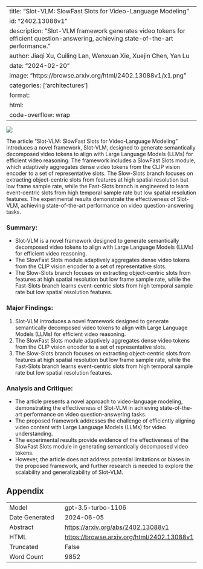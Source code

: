 
---
title: "Slot-VLM: SlowFast Slots for Video-Language Modeling"
id: "2402.13088v1"
description: "Slot-VLM framework generates video tokens for efficient question-answering, achieving state-of-the-art performance."
author: Jiaqi Xu, Cuiling Lan, Wenxuan Xie, Xuejin Chen, Yan Lu
date: "2024-02-20"
image: "https://browse.arxiv.org/html/2402.13088v1/x1.png"
categories: ['architectures']
format:
  html:
    code-overflow: wrap
---

![](https://browse.arxiv.org/html/2402.13088v1/x1.png)

The article "Slot-VLM: SlowFast Slots for Video-Language Modeling" introduces a novel framework, Slot-VLM, designed to generate semantically decomposed video tokens to align with Large Language Models (LLMs) for efficient video reasoning. The framework includes a SlowFast Slots module, which adaptively aggregates dense video tokens from the CLIP vision encoder to a set of representative slots. The Slow-Slots branch focuses on extracting object-centric slots from features at high spatial resolution but low frame sample rate, while the Fast-Slots branch is engineered to learn event-centric slots from high temporal sample rate but low spatial resolution features. The experimental results demonstrate the effectiveness of Slot-VLM, achieving state-of-the-art performance on video question-answering tasks.

### Summary:
- Slot-VLM is a novel framework designed to generate semantically decomposed video tokens to align with Large Language Models (LLMs) for efficient video reasoning.
- The SlowFast Slots module adaptively aggregates dense video tokens from the CLIP vision encoder to a set of representative slots.
- The Slow-Slots branch focuses on extracting object-centric slots from features at high spatial resolution but low frame sample rate, while the Fast-Slots branch learns event-centric slots from high temporal sample rate but low spatial resolution features.

### Major Findings:
1. Slot-VLM introduces a novel framework designed to generate semantically decomposed video tokens to align with Large Language Models (LLMs) for efficient video reasoning.
2. The SlowFast Slots module adaptively aggregates dense video tokens from the CLIP vision encoder to a set of representative slots.
3. The Slow-Slots branch focuses on extracting object-centric slots from features at high spatial resolution but low frame sample rate, while the Fast-Slots branch learns event-centric slots from high temporal sample rate but low spatial resolution features.

### Analysis and Critique:
- The article presents a novel approach to video-language modeling, demonstrating the effectiveness of Slot-VLM in achieving state-of-the-art performance on video question-answering tasks.
- The proposed framework addresses the challenge of efficiently aligning video content with Large Language Models (LLMs) for video understanding.
- The experimental results provide evidence of the effectiveness of the SlowFast Slots module in generating semantically decomposed video tokens.
- However, the article does not address potential limitations or biases in the proposed framework, and further research is needed to explore the scalability and generalizability of Slot-VLM.

## Appendix

|          |          |
|----------|----------|
| Model     | gpt-3.5-turbo-1106       |
| Date Generated     | 2024-06-05       |
| Abstract | [https://arxiv.org/abs/2402.13088v1](https://arxiv.org/abs/2402.13088v1)        |
| HTML     | [https://browse.arxiv.org/html/2402.13088v1](https://browse.arxiv.org/html/2402.13088v1)       |
| Truncated       | False       |
| Word Count       | 9852       |